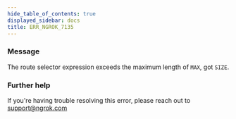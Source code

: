 ```yaml
---
hide_table_of_contents: true
displayed_sidebar: docs
title: ERR_NGROK_7135
---
```


### Message

The route selector expression exceeds the maximum length of `MAX`, got `SIZE`.

### Further help

If you're having trouble resolving this error, please reach out to [support@ngrok.com](mailto:support@ngrok.com?subject=Help%20with%20ERR_NGROK_7135)

